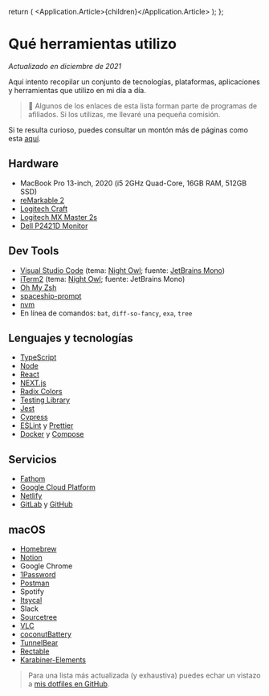 
  return (
    <Application>
      <Application.Article>{children}</Application.Article>
    </Application>
  );
};

# Qué herramientas utilizo

_Actualizado en diciembre de 2021_

Aquí intento recopilar un conjunto de tecnologías, plataformas, aplicaciones y herramientas que utilizo en mi día a día.

> 👀 Algunos de los enlaces de esta lista forman parte de programas de afiliados. Si los utilizas, me llevaré una
> pequeña comisión.

Si te resulta curioso, puedes consultar un montón más de páginas como esta [aquí](https://uses.tech/).

## Hardware

- MacBook Pro 13-inch, 2020 (i5 2GHz Quad-Core, 16GB RAM, 512GB SSD)
- [reMarkable 2](https://remarkable.com/)
- [Logitech Craft](https://www.logitech.com/es-es/products/keyboards/craft.html)
- [Logitech MX Master 2s](https://www.logitech.com/en-us/eol/mx-master-2s-mouse.910-005131.html)
- [Dell P2421D Monitor](https://www.dell.com/en-us/work/shop/dell-24-monitor-p2421d/apd/210-aull)

## Dev Tools

- [Visual Studio Code][vscode] (tema: [Night Owl][nightowl]; fuente: [JetBrains Mono][mono])
- [iTerm2][iterm] (tema: [Night Owl][iterm-nightowl]; fuente: JetBrains Mono)
- [Oh My Zsh][ohmyzsh]
- [spaceship-prompt][spaceship]
- [nvm][nvm]
- En línea de comandos: `bat`, `diff-so-fancy`, `exa`, `tree`

## Lenguajes y tecnologías

- [TypeScript](https://www.typescriptlang.org/)
- [Node](https://nodejs.org/en/)
- [React](https://reactjs.org/)
- [NEXT.js](https://nextjs.org/)
- [Radix Colors](https://www.radix-ui.com/colors)
- [Testing Library](https://testing-library.com/)
- [Jest](https://jestjs.io/)
- [Cypress](https://www.cypress.io/)
- [ESLint](https://eslint.org/) y [Prettier](https://prettier.io/)
- [Docker](https://www.docker.com/products/docker-desktop) y [Compose](https://docs.docker.com/compose/)

## Servicios

- [Fathom](https://usefathom.com/ref/9NPVDY)
- [Google Cloud Platform](https://cloud.google.com/)
- [Netlify](https://www.netlify.com/)
- [GitLab](https://about.gitlab.com) y [GitHub](https://github.com/codecoolture)

## macOS

- [Homebrew][homebrew]
- [Notion](https://www.notion.so/)
- Google Chrome
- [1Password](https://1password.com/)
- [Postman](https://www.postman.com/)
- Spotify
- [Itsycal](https://www.mowglii.com/itsycal/)
- Slack
- [Sourcetree](https://www.sourcetreeapp.com/)
- [VLC](https://www.videolan.org/vlc/index.html)
- [coconutBattery](https://www.coconut-flavour.com/coconutbattery/)
- [TunnelBear](https://www.tunnelbear.com/)
- [Rectable](https://rectangleapp.com/)
- [Karabiner-Elements](https://karabiner-elements.pqrs.org/)

> Para una lista más actualizada (y exhaustiva) puedes echar un vistazo a
> [mis dotfiles en GitHub](https://github.com/sergioalvz/.dotfiles).

[vscode]: https://code.visualstudio.com/
[nightowl]: https://marketplace.visualstudio.com/items?itemName=sdras.night-owl
[mono]: https://www.jetbrains.com/lp/mono/
[iterm]: https://www.iterm2.com/
[iterm-nightowl]: https://github.com/jsit/night-owl-iterm2-theme
[homebrew]: https://brew.sh/
[ohmyzsh]: https://github.com/ohmyzsh/ohmyzsh
[nvm]: https://github.com/nvm-sh/nvm
[spaceship]: https://spaceship-prompt.sh/
